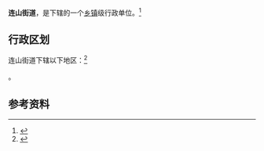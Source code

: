 {{中国乡级行政区|21/14/02/001/000}}

'''连山街道'''，是{{PRC admin/fullname|21/14/02/001/000|3}}下辖的一个[[乡镇|乡镇]]级行政单位。<ref>{{PRC admin/ref sgc|{{PRC admin/parent|21/14/02/001/000}}}}</ref>

== 行政区划 ==

连山街道下辖以下地区：<ref>{{PRC admin/ref sgc|21/14/02/001/000}}</ref>

{{PRC admin/children|21/14/02/001/000}}。

== 参考资料 ==

{{reflist}}

{{行政区划小作品}}
{{PRC admin/navcat|21/14/02/001/000}}
